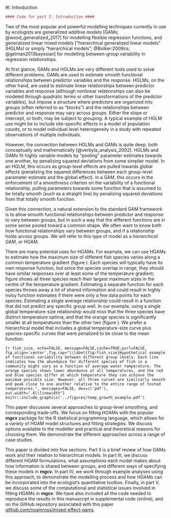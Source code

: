 
#I: Introduction

```r
#### Code for part I: Introduction ####
```
Two of the most popular and powerful modelling techniques currently in use by ecologists are generalized additive models [GAMs; @wood_generalized_2017] for modelling flexible regression functions, and generalized linear mixed models ["hierarchical generalized linear models" (HGLMs) or simply "hierarchical models"; @Bolker:2009cs; @gelman2013bayesian] for modelling between-group variability in regression relationships.

At first glance, GAMs and HGLMs are very different tools used to solve different problems. GAMs are used to estimate smooth functional relationships between predictor variables and the response. HGLMs, on the other hand, are used to estimate linear relationships between predictor variables and response (although nonlinear relationships can also be modeled through quadratic terms or other transformations of the predictor variables), but impose a structure where predictors are organized into groups (often referred to as "blocks") and the relationships between predictor and response may vary across groups. Either the slope or intercept, or both, may be subject to grouping. A typical example of HGLM use might be to include site-specific effects in a model of population counts, or to model individual level heterogeneity in a study with repeated observations of multiple individuals.

However, the connection between HGLMs and GAMs is quite deep, both conceptually and mathematically  [@verbyla_analysis_2002]. HGLMs and GAMs fit highly variable models by "pooling" parameter estimates towards one another, by penalizing squared deviations from some simplier model. In an HGLM, this occurs as group-level effects are pulled towards global effects (penalizing the squared differences between each group-level parameter estimate and the global effect). In a GAM, this occurs in the enforcement of a smoothness criterion on the variability of a functional relationship, pulling parameters towards some function that is assumed to be totally smooth (such as a straight line) by penalizing squared deviations from that totally smooth function.

Given this connection, a natural extension to the standard GAM framework is to allow smooth functional relationships between predictor and response to vary between groups, but in such a way that the different functions are in some sense pooled toward a common shape. We often want to know both how functional relationships vary between groups, and if a relationship holds across groups. We will refer to this type of model as a *hierarchical GAM*, or HGAM.  

There are many potential uses for HGAMs. For example, we can use HGAMs to estimate how the  maximum size of different fish species varies along a common temperature gradient (figure  \ref{fig:fish_size}). Each species will typically have its own response function, but since the species overlap in range, they should have similar responses over at least some of the temperature gradient; figure \ref{fig:fish_size} shows all three species reach their largest maximum sizes in the centre of the temperature gradient. Estimating a separate function for each species throws away a lot of shared information and could result in highly noisy function estimates if there were only a few data points for each species. Estimating a single average relationship could result in a function that did not predict any specific group well. In our example, using a single global temperature-size relationship would miss that the three species have distinct temperature optima, and that the orange species is significantly smaller at all temperatures than the other two (figure \ref{fig:fish_size}). We prefer a hierarchical model that includes a global temperature-size curve plus species-specific curves that were penalized to be close to the mean function.

```{r fish_size, echo=FALSE, message=FALSE,cache=TRUE,purl=FALSE, fig.align='center',fig.cap="\\label{fig:fish_size}Hypothetical example of functional variability between different group levels. Each line indicates how the abundance for different species of fish in a community might vary as a function of average water temperature. The orange species shows lower abundance at all temperatures, and the red and blue species differ at which temperature they can achieve the maximum possible size. However, all three curves are similiarly smooth and peak close to one another relative to the entire range of tested temperatures.", messages=FALSE, dev=c('pdf'), out.width=".6\\linewidth"}
knitr::include_graphics('../figures/temp_growth_example.pdf')
```

This paper discusses several approaches to group-level smoothing, and corresponding trade-offs.  We focus on fitting HGAMs with the popular **mgcv** package for the R statistical programming language,  which allows for a variety of HGAM model structures and fitting strategies. We discuss options available to the modeller and practical and theoretical reasons for choosing them.  We demonstrate the different approaches across a range of case studies.

This paper is divided into five sections. Part II is a brief review of how GAMs work and their relation to hierarchical models. In part III, we discuss different HGAM formulations, what assumptions each model makes about how information is shared between groups, and different ways of specifying these models in **mgcv**. In part IV, we work through example analyses using this approach, to demonstrate the modelling process and how HGAMs can be incorporated into the ecologist's quantitative toolbox. Finally, in part V, we discuss some of the computational and statistical issues involved in fitting HGAMs in **mgcv**. We have also included all the code needed to reproduce the results in this manuscript in supplemental code (online), and on the GitHub repository associated with this paper [github.com/noamross/mixed-effect-gams](http://www.github.com/noamross/mixed-effect-gams).



